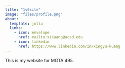 ```yaml
---
title: "1v0site"
image: "files/profile.png"
about:
  template: jolla
  links:
    - icon: envelope
      href: mailto:xikuang@ucsd.edu
    - icon: linkedin
      href: https://www.linkedin.com/in/xingyu-kuang
---
```


This is my website for MGTA 495.
